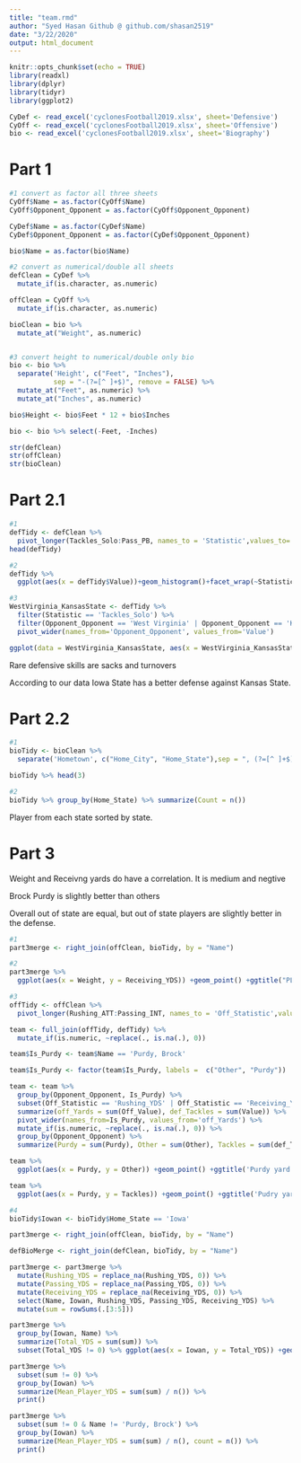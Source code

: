 ```yaml
---
title: "team.rmd"
author: "Syed Hasan Github @ github.com/shasan2519"
date: "3/22/2020"
output: html_document
---
```


```r
knitr::opts_chunk$set(echo = TRUE)
library(readxl)
library(dplyr)
library(tidyr)
library(ggplot2)
```

```r
CyDef <- read_excel('cyclonesFootball2019.xlsx', sheet='Defensive')
CyOff <- read_excel('cyclonesFootball2019.xlsx', sheet='Offensive')
bio <- read_excel('cyclonesFootball2019.xlsx', sheet='Biography')
```

# Part 1
```r
#1 convert as factor all three sheets
CyOff$Name = as.factor(CyOff$Name)
CyOff$Opponent_Opponent = as.factor(CyOff$Opponent_Opponent)

CyDef$Name = as.factor(CyDef$Name)
CyDef$Opponent_Opponent = as.factor(CyDef$Opponent_Opponent)

bio$Name = as.factor(bio$Name)

#2 convert as numerical/double all sheets
defClean = CyDef %>%
  mutate_if(is.character, as.numeric)

offClean = CyOff %>%
  mutate_if(is.character, as.numeric)

bioClean = bio %>%
  mutate_at("Weight", as.numeric)


#3 convert height to numerical/double only bio
bio <- bio %>%
  separate('Height', c("Feet", "Inches"), 
           sep = "-(?=[^ ]+$)", remove = FALSE) %>%
  mutate_at("Feet", as.numeric) %>%
  mutate_at("Inches", as.numeric)

bio$Height <- bio$Feet * 12 + bio$Inches

bio <- bio %>% select(-Feet, -Inches)

```


```r
str(defClean)
str(offClean)
str(bioClean)
```

# Part 2.1
```r
#1
defTidy <- defClean %>% 
  pivot_longer(Tackles_Solo:Pass_PB, names_to = 'Statistic',values_to='Value')
head(defTidy)

#2
defTidy %>% 
  ggplot(aes(x = defTidy$Value))+geom_histogram()+facet_wrap(~Statistic)+ggtitle("Defense Stats") +xlab("Occurence")

#3
WestVirginia_KansasState <- defTidy %>% 
  filter(Statistic == 'Tackles_Solo') %>% 
  filter(Opponent_Opponent == 'West Virginia' | Opponent_Opponent == 'Kansas State') %>%
  pivot_wider(names_from='Opponent_Opponent', values_from='Value')

ggplot(data = WestVirginia_KansasState, aes(x = WestVirginia_KansasState$'West Virginia', y = WestVirginia_KansasState$'Kansas State')) +geom_point() +ggtitle("Tackles(individuals)")


```

Rare defensive skills are sacks and turnovers


According to our data Iowa State has a better defense against Kansas State.

# Part 2.2
```r
#1
bioTidy <- bioClean %>%
  separate('Hometown', c("Home_City", "Home_State"),sep = ", (?=[^ ]+$)")

bioTidy %>% head(3)

#2
bioTidy %>% group_by(Home_State) %>% summarize(Count = n())

```

Player from each state sorted by state.

# Part 3

Weight and Receivng yards do have a correlation. It is medium and negtive

Brock Purdy is slightly better than others

Overall out of state are equal, but out of state players are slightly better in the defense.
```r
#1
part3merge <- right_join(offClean, bioTidy, by = "Name")

#2
part3merge %>% 
  ggplot(aes(x = Weight, y = Receiving_YDS)) +geom_point() +ggtitle("PLayer Stats (weight and receiving)") +xlab("weight") +ylab("yards")

#3
offTidy <- offClean %>%
  pivot_longer(Rushing_ATT:Passing_INT, names_to = 'Off_Statistic',values_to='Off_Value')

team <- full_join(offTidy, defTidy) %>%
  mutate_if(is.numeric, ~replace(., is.na(.), 0))

team$Is_Purdy <- team$Name == 'Purdy, Brock'

team$Is_Purdy <- factor(team$Is_Purdy, labels =  c("Other", "Purdy"))

team <- team %>%
  group_by(Opponent_Opponent, Is_Purdy) %>%
  subset(Off_Statistic == 'Rushing_YDS' | Off_Statistic == 'Receiving_YDS' | Off_Statistic == 'Passing_YDS' |Statistic == 'Tackles_Solo') %>%
  summarize(off_Yards = sum(Off_Value), def_Tackles = sum(Value)) %>%
  pivot_wider(names_from=Is_Purdy, values_from='off_Yards') %>%
  mutate_if(is.numeric, ~replace(., is.na(.), 0)) %>%
  group_by(Opponent_Opponent) %>%
  summarize(Purdy = sum(Purdy), Other = sum(Other), Tackles = sum(def_Tackles))

team %>%
  ggplot(aes(x = Purdy, y = Other)) +geom_point() +ggtitle('Purdy yard vs rest of the teams')

team %>%
  ggplot(aes(x = Purdy, y = Tackles)) +geom_point() +ggtitle('Pudry yards Vs. individual tackles')

#4
bioTidy$Iowan <- bioTidy$Home_State == 'Iowa'

part3merge <- right_join(offClean, bioTidy, by = "Name")

defBioMerge <- right_join(defClean, bioTidy, by = "Name")

part3merge <- part3merge %>% 
  mutate(Rushing_YDS = replace_na(Rushing_YDS, 0)) %>%
  mutate(Passing_YDS = replace_na(Passing_YDS, 0)) %>%
  mutate(Receiving_YDS = replace_na(Receiving_YDS, 0)) %>%
  select(Name, Iowan, Rushing_YDS, Passing_YDS, Receiving_YDS) %>%
  mutate(sum = rowSums(.[3:5]))

part3merge %>%
  group_by(Iowan, Name) %>%
  summarize(Total_YDS = sum(sum)) %>%
  subset(Total_YDS != 0) %>% ggplot(aes(x = Iowan, y = Total_YDS)) +geom_boxplot() +ggtitle("Yard classified by in/out of states")

part3merge %>%
  subset(sum != 0) %>%
  group_by(Iowan) %>%
  summarize(Mean_Player_YDS = sum(sum) / n()) %>%
  print()

part3merge %>%
  subset(sum != 0 & Name != 'Purdy, Brock') %>%
  group_by(Iowan) %>%
  summarize(Mean_Player_YDS = sum(sum) / n(), count = n()) %>%
  print()
```






